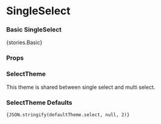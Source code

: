 
<Meta title="Core/SingleSelect" component={SingleSelect} />

# SingleSelect

### Basic SingleSelect

<Preview withToolbar>
    <Story name="Basic">{stories.Basic}</Story>
</Preview>

### Props

<Props of={SingleSelect} />

### SelectTheme

This theme is shared between single select and multi select.

<Props of={stories.ThemeInterface} />

### SelectTheme Defaults

<code>{JSON.stringify(defaultTheme.select, null, 2)}</code>
